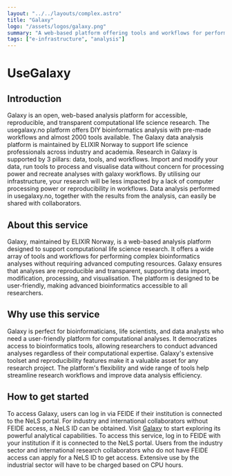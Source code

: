 ```yaml
---
layout: "../../layouts/complex.astro"
title: "Galaxy"
logo: "/assets/logos/galaxy.png"
summary: "A web-based platform offering tools and workflows for performing complex bioinformatics analyses."
tags: ["e-infrastructure", "analysis"]
---
```


# UseGalaxy

## Introduction

Galaxy is an open, web-based analysis platform for accessible, reproducible, and transparent computational life science research. The usegalaxy.no platform offers DIY bioinformatics analysis with pre-made workflows and almost 2000 tools available. The Galaxy data analysis platform is maintained by ELIXIR Norway to support  life science professionals across industry and academia. Research in Galaxy is supported by 3 pillars: data, tools, and workflows. Import and modify your data, run tools to process and visualise data without concern for processing power and recreate analyses with galaxy workflows. By utilising our infrastructure, your research will be less impacted by a lack of computer processing power or reproducibility in workflows. Data analysis performed in usegalaxy.no, together with the results from the analysis, can easily be shared with collaborators.

## About this service

Galaxy, maintained by ELIXIR Norway, is a web-based analysis platform designed to support computational life science research. It offers a wide array of tools and workflows for performing complex bioinformatics analyses without requiring advanced computing resources. Galaxy ensures that analyses are reproducible and transparent, supporting data import, modification, processing, and visualisation. The platform is designed to be user-friendly, making advanced bioinformatics accessible to all researchers.

## Why use this service

Galaxy is perfect for bioinformaticians, life scientists, and data analysts who need a user-friendly platform for computational analyses. It democratizes access to bioinformatics tools, allowing researchers to conduct advanced analyses regardless of their computational expertise. Galaxy's extensive toolset and reproducibility features make it a valuable asset for any research project. The platform's flexibility and wide range of tools help streamline research workflows and improve data analysis efficiency.

## How to get started

To access Galaxy, users can log in via FEIDE if their institution is connected to the NeLS portal. For industry and international collaborators without FEIDE access, a NeLS ID can be obtained. Visit [Galaxy](https://usegalaxy.no/) to start exploring its powerful analytical capabilities.
To access this service, log in to FEIDE with your institution if it is connected to the NeLS portal. Users from the industry sector and international research collaborators who do not have FEIDE access can apply for a NeLS ID to get access. Extensive use by the industrial sector will have to be charged based on CPU hours.
